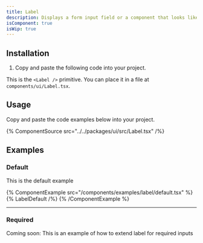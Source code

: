 ```yaml
---
title: Label
description: Displays a form input field or a component that looks like an input field.
isComponent: true
isWip: true
---
```


## Installation

1. Copy and paste the following code into your project.

This is the `<Label />` primitive. You can place it in a file at `components/ui/Label.tsx`.

## Usage

Copy and paste the code examples below into your project.

{% ComponentSource src="../../packages/ui/src/Label.tsx" /%}

## Examples

### Default

This is the default example

<!-- TODO: Explain when to use this -->

{% ComponentExample src="/components/examples/label/default.tsx" %}
{% LabelDefault /%}
{% /ComponentExample %}

---

### Required

Coming soon: This is an example of how to extend label for required inputs

<!-- TODO -->
